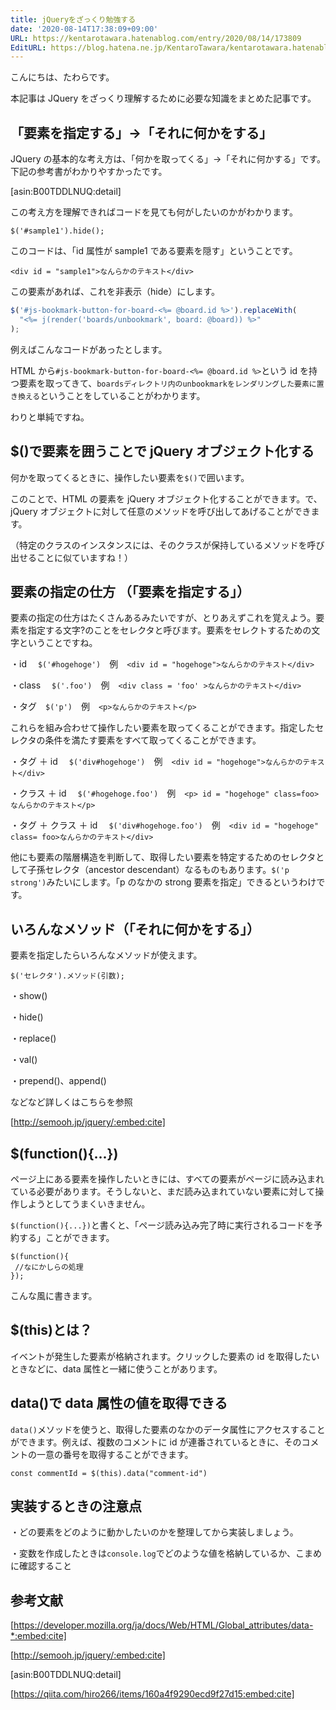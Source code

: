 ```yaml
---
title: jQueryをざっくり勉強する
date: '2020-08-14T17:38:09+09:00'
URL: https://kentarotawara.hatenablog.com/entry/2020/08/14/173809
EditURL: https://blog.hatena.ne.jp/KentaroTawara/kentarotawara.hatenablog.com/atom/entry/26006613614314449
---
```


こんにちは、たわらです。

本記事は JQuery をざっくり理解するために必要な知識をまとめた記事です。

## 「要素を指定する」→「それに何かをする」

JQuery の基本的な考え方は、「何かを取ってくる」→「それに何かする」です。下記の参考書がわかりやすかったです。

[asin:B00TDDLNUQ:detail]

この考え方を理解できればコードを見ても何がしたいのかがわかります。

```
$('#sample1').hide();
```

このコードは、「id 属性が sample1 である要素を隠す」ということです。

```
<div id = "sample1">なんらかのテキスト</div>
```

この要素があれば、これを非表示（hide）にします。

```javascript
$('#js-bookmark-button-for-board-<%= @board.id %>').replaceWith(
  "<%= j(render('boards/unbookmark', board: @board)) %>"
);
```

例えばこんなコードがあったとします。

HTML から`#js-bookmark-button-for-board-<%= @board.id %>`という id を持つ要素を取ってきて、`boardsディレクトリ内のunbookmarkをレンダリングした要素に置き換える`ということをしていることがわかります。

わりと単純ですね。

## $()で要素を囲うことで jQuery オブジェクト化する

何かを取ってくるときに、操作したい要素を`$()`で囲います。

このことで、HTML の要素を jQuery オブジェクト化することができます。で、jQuery オブジェクトに対して任意のメソッドを呼び出してあげることができます。

（特定のクラスのインスタンスには、そのクラスが保持しているメソッドを呼び出せることに似ていますね！）

## 要素の指定の仕方 （「要素を指定する」）

要素の指定の仕方はたくさんあるみたいですが、とりあえずこれを覚えよう。要素を指定する文字?のことをセレクタと呼びます。要素をセレクトするための文字ということですね。

・id 　`$('#hogehoge')`　例　`<div id = "hogehoge">なんらかのテキスト</div>`

・class 　`$('.foo')`　例　`<div class = 'foo' >なんらかのテキスト</div>`

・タグ　`$('p')`　例　`<p>なんらかのテキスト</p>`

これらを組み合わせて操作したい要素を取ってくることができます。指定したセレクタの条件を満たす要素をすべて取ってくることができます。

・タグ ＋ id 　`$('div#hogehoge')`　例　`<div id = "hogehoge">なんらかのテキスト</div>`

・クラス ＋ id 　`$('#hogehoge.foo')`　例　`<p> id = "hogehoge" class=foo>なんらかのテキスト</p>`

・タグ ＋ クラス ＋ id 　`$('div#hogehoge.foo')`　例　`<div id = "hogehoge" class= foo>なんらかのテキスト</div>`

他にも要素の階層構造を判断して、取得したい要素を特定するためのセレクタとして子孫セレクタ（ancestor descendant）なるものもあります。`$('p strong')`みたいにします。「p のなかの strong 要素を指定」できるというわけです。

## いろんなメソッド（「それに何かをする」）

要素を指定したらいろんなメソッドが使えます。

```
$('セレクタ').メソッド(引数);
```

・show()

・hide()

・replace()

・val()

・prepend()、append()

などなど詳しくはこちらを参照

[http://semooh.jp/jquery/:embed:cite]

## $(function(){...})

ページ上にある要素を操作したいときには、すべての要素がページに読み込まれている必要があります。そうしないと、まだ読み込まれていない要素に対して操作しようとしてうまくいきません。

`$(function(){...})`と書くと、「ページ読み込み完了時に実行されるコードを予約する」ことができます。

```
$(function(){
 //なにかしらの処理
});
```

こんな風に書きます。

## $(this)とは？

イベントが発生した要素が格納されます。クリックした要素の id を取得したいときなどに、data 属性と一緒に使うことがあります。

## data()で data 属性の値を取得できる

`data()`メソッドを使うと、取得した要素のなかのデータ属性にアクセスすることができます。例えば、複数のコメントに id が連番されているときに、そのコメントの一意の番号を取得することができます。

```
const commentId = $(this).data("comment-id")
```

## 実装するときの注意点

・どの要素をどのように動かしたいのかを整理してから実装しましょう。

・変数を作成したときは`console.log`でどのような値を格納しているか、こまめに確認すること

## 参考文献

[https://developer.mozilla.org/ja/docs/Web/HTML/Global_attributes/data-*:embed:cite]

[http://semooh.jp/jquery/:embed:cite]

[asin:B00TDDLNUQ:detail]

[https://qiita.com/hiro266/items/160a4f9290ecd9f27d15:embed:cite]
